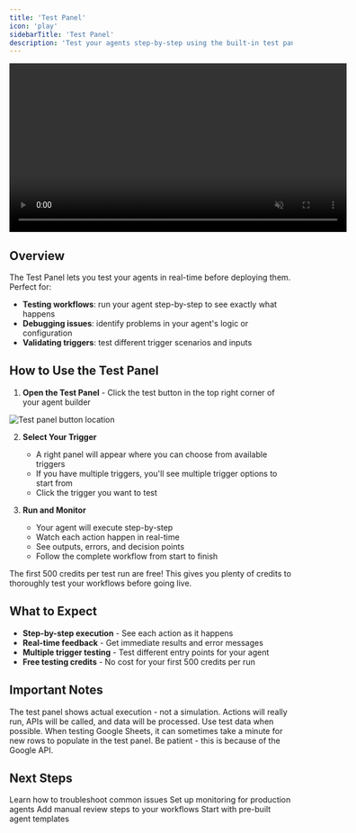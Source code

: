 ```yaml
---
title: 'Test Panel'
icon: 'play'
sidebarTitle: 'Test Panel'
description: 'Test your agents step-by-step using the built-in test panel with free credits and real-time monitoring'
---
```


<div style={{ display: 'flex', justifyContent: 'center', margin: '2rem 0' }}>
  <div className="video-card">
    <video
      src="https://lindy-docs-content.nyc3.digitaloceanspaces.com/Test%20Panel.mp4"
      width="600"
      autoPlay
      muted
      loop
      playsInline
      style={{ display: 'block', width: '100%', borderRadius: '16px' }}
    />
  </div>
</div>

## Overview

The Test Panel lets you test your agents in real-time before deploying them. Perfect for:

- **Testing workflows**: run your agent step-by-step to see exactly what happens
- **Debugging issues**: identify problems in your agent's logic or configuration  
- **Validating triggers**: test different trigger scenarios and inputs

## How to Use the Test Panel

1. **Open the Test Panel** - Click the test button in the top right corner of your agent builder

<Frame>
  <img src="/lindy-brand-assets/test-panel-button.png" alt="Test panel button location" />
</Frame>

2. **Select Your Trigger** 
   - A right panel will appear where you can choose from available triggers
   - If you have multiple triggers, you'll see multiple trigger options to start from
   - Click the trigger you want to test

3. **Run and Monitor** 
   - Your agent will execute step-by-step
   - Watch each action happen in real-time
   - See outputs, errors, and decision points
   - Follow the complete workflow from start to finish

<Tip>
The first 500 credits per test run are free! This gives you plenty of credits to thoroughly test your workflows before going live.
</Tip>

## What to Expect

- **Step-by-step execution** - See each action as it happens
- **Real-time feedback** - Get immediate results and error messages
- **Multiple trigger testing** - Test different entry points for your agent
- **Free testing credits** - No cost for your first 500 credits per run

## Important Notes

<AccordionGroup>

  <Accordion title="Real-time Testing">
    The test panel shows actual execution - not a simulation. Actions will really run, APIs will be called, and data will be processed. Use test data when possible.
  </Accordion>

  <Accordion title="Google Sheets Testing">
    When testing Google Sheets, it can sometimes take a minute for new rows to populate in the test panel. Be patient - this is because of the Google API.
  </Accordion>
</AccordionGroup>

## Next Steps

<CardGroup cols={2}>
  <Card title="Debugging" icon="bug" href="/testing/debugging">
    Learn how to troubleshoot common issues
  </Card>
  
  <Card title="Monitoring Your Agents" icon="magnifying-glass" href="/testing/monitoring-your-agents">
    Set up monitoring for production agents
  </Card>
  
  <Card title="Human in the Loop" icon="square-user" href="/testing/human-in-the-loop">
    Add manual review steps to your workflows
  </Card>
  
  <Card title="Templates" icon="clipboard-list" href="/fundamentals/lindy-101/templates">
    Start with pre-built agent templates
  </Card>
</CardGroup>